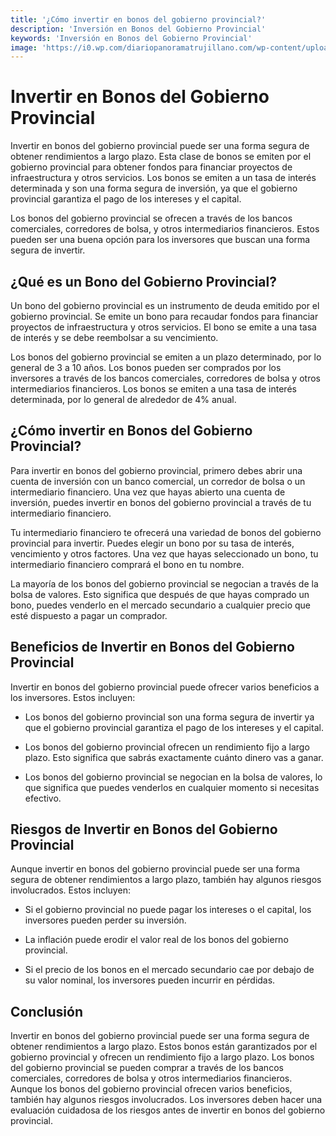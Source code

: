 ```yaml
---
title: '¿Cómo invertir en bonos del gobierno provincial?'
description: 'Inversión en Bonos del Gobierno Provincial'
keywords: 'Inversión en Bonos del Gobierno Provincial'
image: 'https://i0.wp.com/diariopanoramatrujillano.com/wp-content/uploads/2022/12/SINTRO-sigue-protestando-tras-no-recibir-bono-de-550.jpg?fit=759%2C569&ssl=1'
---
```




# Invertir en Bonos del Gobierno Provincial 

Invertir en bonos del gobierno provincial puede ser una forma segura de obtener rendimientos a largo plazo. Esta clase de bonos se emiten por el gobierno provincial para obtener fondos para financiar proyectos de infraestructura y otros servicios. Los bonos se emiten a un tasa de interés determinada y son una forma segura de inversión, ya que el gobierno provincial garantiza el pago de los intereses y el capital. 

Los bonos del gobierno provincial se ofrecen a través de los bancos comerciales, corredores de bolsa, y otros intermediarios financieros. Estos pueden ser una buena opción para los inversores que buscan una forma segura de invertir. 

## ¿Qué es un Bono del Gobierno Provincial? 

Un bono del gobierno provincial es un instrumento de deuda emitido por el gobierno provincial. Se emite un bono para recaudar fondos para financiar proyectos de infraestructura y otros servicios. El bono se emite a una tasa de interés y se debe reembolsar a su vencimiento. 

Los bonos del gobierno provincial se emiten a un plazo determinado, por lo general de 3 a 10 años. Los bonos pueden ser comprados por los inversores a través de los bancos comerciales, corredores de bolsa y otros intermediarios financieros. Los bonos se emiten a una tasa de interés determinada, por lo general de alrededor de 4% anual. 

<ImageAdd source="https://portaldelciudadano.com.ar/wp-content/uploads/2022/09/Acto-25-de-Mayo--990x445.jpg"/>

## ¿Cómo invertir en Bonos del Gobierno Provincial? 

Para invertir en bonos del gobierno provincial, primero debes abrir una cuenta de inversión con un banco comercial, un corredor de bolsa o un intermediario financiero. Una vez que hayas abierto una cuenta de inversión, puedes invertir en bonos del gobierno provincial a través de tu intermediario financiero. 

Tu intermediario financiero te ofrecerá una variedad de bonos del gobierno provincial para invertir. Puedes elegir un bono por su tasa de interés, vencimiento y otros factores. Una vez que hayas seleccionado un bono, tu intermediario financiero comprará el bono en tu nombre. 

<ImageAdd source="https://www.finanzasclaras.es/wp-content/uploads/2020/11/pexels-karolina-grabowska-4386396-scaled-e1605297984310.jpg"/>

La mayoría de los bonos del gobierno provincial se negocian a través de la bolsa de valores. Esto significa que después de que hayas comprado un bono, puedes venderlo en el mercado secundario a cualquier precio que esté dispuesto a pagar un comprador. 

## Beneficios de Invertir en Bonos del Gobierno Provincial

Invertir en bonos del gobierno provincial puede ofrecer varios beneficios a los inversores. Estos incluyen: 

* Los bonos del gobierno provincial son una forma segura de invertir ya que el gobierno provincial garantiza el pago de los intereses y el capital.

* Los bonos del gobierno provincial ofrecen un rendimiento fijo a largo plazo. Esto significa que sabrás exactamente cuánto dinero vas a ganar. 

* Los bonos del gobierno provincial se negocian en la bolsa de valores, lo que significa que puedes venderlos en cualquier momento si necesitas efectivo. 

<ImageAdd source="https://www.rutynombre.com/wp-content/uploads/jch-optimize/ng/wp-content_uploads_2022_11_bonos-de-octubre-estos-son-los-beneficios-que-se-pueden-retirar-durante-la-segunda-quincena-del-mes.webp"/>

## Riesgos de Invertir en Bonos del Gobierno Provincial

Aunque invertir en bonos del gobierno provincial puede ser una forma segura de obtener rendimientos a largo plazo, también hay algunos riesgos involucrados. Estos incluyen: 

* Si el gobierno provincial no puede pagar los intereses o el capital, los inversores pueden perder su inversión. 

* La inflación puede erodir el valor real de los bonos del gobierno provincial. 

* Si el precio de los bonos en el mercado secundario cae por debajo de su valor nominal, los inversores pueden incurrir en pérdidas. 

<ImageAdd source="https://lookaside.fbsbx.com/lookaside/crawler/media/?media_id=460710649274401"/>

## Conclusión 

Invertir en bonos del gobierno provincial puede ser una forma segura de obtener rendimientos a largo plazo. Estos bonos están garantizados por el gobierno provincial y ofrecen un rendimiento fijo a largo plazo. Los bonos del gobierno provincial se pueden comprar a través de los bancos comerciales, corredores de bolsa y otros intermediarios financieros. Aunque los bonos del gobierno provincial ofrecen varios beneficios, también hay algunos riesgos involucrados. Los inversores deben hacer una evaluación cuidadosa de los riesgos antes de invertir en bonos del gobierno provincial.